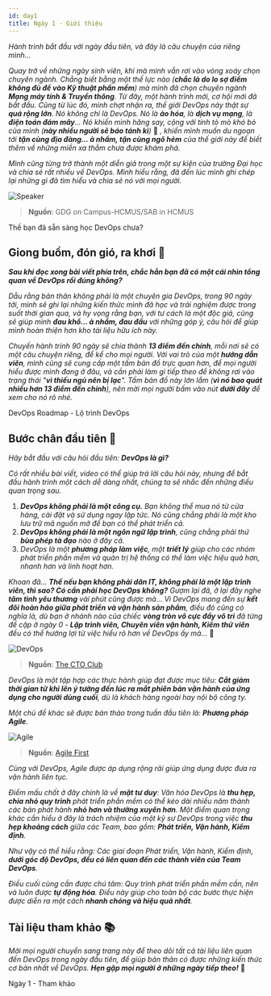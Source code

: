 ```yaml
---
id: day1
title: Ngày 1 - Giới thiệu
---
```



_Hành trình bắt đầu với ngày đầu tiên, và đây là câu chuyện của riêng mình..._

_Quay trở về những ngày sinh viên, khi mà mình vẫn rơi vào vòng xoáy chọn chuyên ngành. Chẳng biết bằng một thế lực nào
(**chắc là do lo sợ điểm không đủ để vào Kỹ thuật phần mềm**) mà mình đã chọn chuyên ngành **Mạng máy tính & Truyền thông**. 
Từ đây, một hành trình mới, cơ hội mới đã bắt đầu. Cũng từ lúc đó, mình chợt nhận ra, thế giới DevOps này thật sự **quá 
rộng lớn**. Nó không chỉ là DevOps. Nó là **ảo hóa**, là **dịch vụ mạng**, là **điện toán đám mây**... Nó khiến mình hăng say,
cộng với tính tò mò khó bỏ của mình (**này nhiều người sẽ báo tánh kì**)_ 🤣 _, khiến mình muốn du ngoạn tới **tận cùng địa đàng... 
à nhầm, tận cùng ngõ hẻm** của thế giới này để biết thêm về những miền xa thẳm chưa được khám phá._

_Mình cũng từng trở thành một diễn giả trong một sự kiện của trường Đại học và chia sẻ rất nhiều về DevOps. Mình hiểu rằng,
đã đến lúc mình ghi chép lại những gì đã tìm hiểu và chia sẻ nó với mọi người._

![Speaker](../../public/90days/devops/day1.png)

> **Nguồn**: GDG on Campus-HCMUS/SAB in HCMUS

<Link
  className="button button--primary button--lg"
  href="https://www.veeam.com/blog/learn-devops-comprehensive-beginner-guide.html"
>Thế bạn đã sẵn sàng học DevOps chưa?</Link>

## Giong buồm, đón gió, ra khơi 🌊

**_Sau khi đọc xong bài viết phía trên, chắc hẳn bạn đã có một cái nhìn tổng quan về DevOps rồi đúng không?_**

_Dẫu rằng bản thân không phải là một chuyên gia DevOps, trong 90 ngày tới, mình sẽ ghi lại những kiến thức mình đã học và
trải nghiệm được trong suốt thời gian qua, và hy vọng rằng bạn, với tư cách là một độc giả, cũng sẽ giúp mình **đau khổ...
à nhầm, đau đầu** với những góp ý, câu hỏi để giúp mình hoàn thiện hơn kho tài liệu hữu ích này._

*Chuyến hành trình 90 ngày sẽ chia thành **13 điểm đến chính**, mỗi nơi sẽ có một câu chuyện riêng, để kể cho mọi người. Với vai
trò của một **hướng dẫn viên**, mình cũng sẽ cung cấp một tấm bản đồ trực quan hơn, để mọi người hiểu được mình đang ở đâu, và 
cần phải làm gì tiếp theo để không rơi vào trạng thái "**vì thiếu ngủ nên bị lạc**". Tấm bản đồ này lớn lắm 
(**vì nó bao quát nhiều hơn 13 điểm đến chính**), nên mời mọi người bấm vào nút **dưới đây** để xem cho nó rõ nhé.*

<Link
  className="button button--primary button--lg"
  href="https://roadmap.sh/devops"
>DevOps Roadmap - Lộ trình DevOps</Link>

## Bước chân đầu tiên 👣

_Hãy bắt đầu với câu hỏi đầu tiên: **DevOps là gì?**_

_Có rất nhiều bài viết, video có thể giúp trả lời câu hỏi này, nhưng để bắt đầu hành trình một cách dễ dàng nhất, chúng ta 
sẽ nhắc đến những điều quan trọng sau._

1. _**DevOps không phải là một công cụ.** Bạn không thể mua nó từ cửa hàng, cài đặt và sử dụng ngay lập tức. Nó cũng chẳng phải 
là một kho lưu trữ mã nguồn mở để bạn có thể phát triển cả._
2. _**DevOps không phải là một ngôn ngữ lập trình**, cũng chẳng phải thứ **bùa phép tà đạo** nào ở đây cả._
3. _DevOps là một **phương pháp làm việc**, một **triết lý** giúp cho các nhóm phát triển phần mềm và quản trị hệ thống có thể
làm việc hiệu quả hơn, nhanh hơn và linh hoạt hơn._

_Khoan đã... **Thế nếu bạn không phải dân IT, không phải là một lập trình viên, thì sao? Có cần phải học DevOps không?** Gượm lại
đã, ở lại đây nghe **tâm tình yêu thương** vài phút cũng được mà... Vì DevOps mang đến sự **kết đôi hoàn hảo giữa phát triển và 
vận hành sản phẩm**, điều đó cũng có nghĩa là, dù bạn ở nhánh nào của chiếc **vòng tròn vô cực đầy vô tri** đã từng đề cập ở 
ngày 0 - **Lập trình viên, Chuyên viên vận hành, Kiểm thử viên** đều có thể hưởng lợi từ việc hiểu rõ hơn về DevOps ấy mà..._ 🤗

![DevOps](../../public/90days/devops/devops.webp)

> **Nguồn**: [The CTO Club](https://thectoclub.com/news/devops-best-practices/)

_DevOps là một tập hợp các thực hành giúp đạt được mục tiêu: **Cắt giảm thời gian từ khi lên ý tưởng đến lúc ra mắt phiên bản vận
hành của ứng dụng cho người dùng cuối**, dù là khách hàng ngoài hay nội bộ công ty._

_Một chủ đề khác sẽ được bàn thảo trong tuần đầu tiên là: **Phương pháp Agile**._

![Agile](../../public/90days/devops/agile-devops.png)

> **Nguồn**: [Agile First](https://agilefirst.io/agile-devops/)

_Cùng với DevOps, Agile được áp dụng rộng rãi giúp ứng dụng được đưa ra vận hành liên tục._

_Điểm mấu chốt ở đây chính là về **mặt tư duy**: Văn hóa DevOps là **thu hẹp, chia nhỏ quy trình** phát triển phần mềm có thể 
kéo dài nhiều năm thành các bản phát hành **nhỏ hơn và thường xuyên hơn**. Một điểm quan trọng khác cần hiểu ở đây là 
trách nhiệm của một kỹ sư DevOps trong việc **thu hẹp khoảng cách** giữa các Team, bao gồm: **Phát triển, Vận hành, Kiểm định**._

_Như vậy có thể hiểu rằng: Các giai đoạn Phát triển, Vận hành, Kiểm định, **dưới góc độ DevOps, đều có liên quan đến 
các thành viên của Team DevOps**._

_Điều cuối cùng cần được chú tâm: Quy trình phát triển phần mềm cần, nên và luôn được **tự động hóa**. Điều này giúp cho toàn bộ
các bước thực hiện được diễn ra một cách **nhanh chóng và hiệu quả nhất**._

## Tài liệu tham khảo 📚

_Mời mọi người chuyển sang trang này để theo dõi tất cả tài liệu liên quan đến DevOps trong ngày đầu tiên, để giúp bản thân
có được những kiến thức cơ bản nhất về DevOps. **Hẹn gặp mọi người ở những ngày tiếp theo!**_ 🚀

<Link
  className="button button--primary button--lg"
  to="./reference/day1"
>Ngày 1 - Tham khảo</Link>

